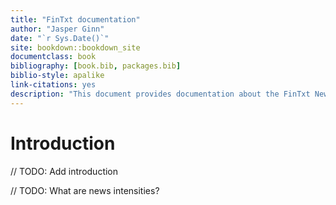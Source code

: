 ```yaml
--- 
title: "FinTxt documentation"
author: "Jasper Ginn"
date: "`r Sys.Date()`"
site: bookdown::bookdown_site
documentclass: book
bibliography: [book.bib, packages.bib]
biblio-style: apalike
link-citations: yes
description: "This document provides documentation about the FinTxt News Intensity API."
---
```


# Introduction {#intro}

// TODO: Add introduction

// TODO: What are news intensities?